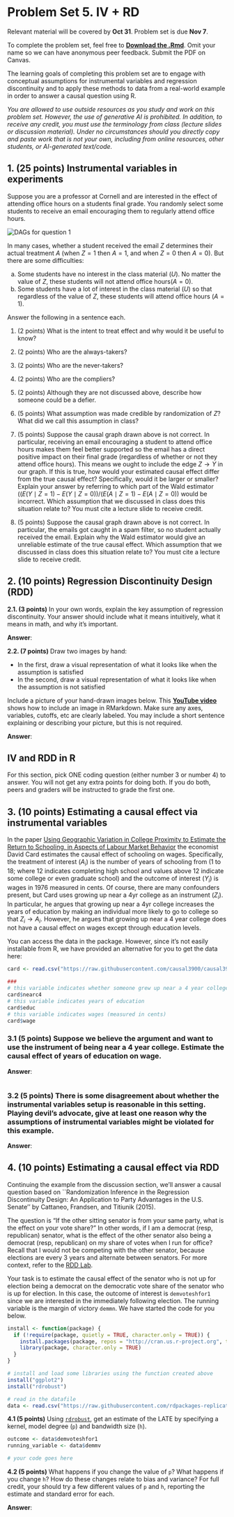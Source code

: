 # Problem Set 5. IV + RD {-}

Relevant material will be covered by **Oct 31**. Problem set is due **Nov 7**.

To complete the problem set, feel free to [**Download the .Rmd**](https://github.com/causal3900/causal3900.github.io/blob/main/assets/psets/pset5_download.Rmd). Omit your name so we can have anonymous peer feedback. Submit the PDF on Canvas.

The learning goals of completing this problem set are to engage with conceptual assumptions for instrumental variables and regression discontinuity and to apply these methods to data from a real-world example in order to answer a causal question using R.

*You are allowed to use outside resources as you study and work on this problem set. However, the use of generative AI is prohibited. In addition, to receive any credit, you must use the terminology from class (lecture slides or discussion material). Under no circumstances should you directly copy and paste work that is not your own, including from online resources, other students, or AI-generated text/code.* 
     
## 1. (25 points) Instrumental variables in experiments {-}
Suppose you are a professor at Cornell and are interested in the effect of attending office hours on a students final grade. You randomly select some students to receive an email encouraging them to regularly attend office hours.   

<style>.img-responsive {
  max-width: 100%;
}
</style>

<div class="panel">
  <img class="img-responsive" src="assets/pset5_dag.png" alt="DAGs for question 1">
</div>



In many cases, whether a student received the email $Z$ determines their actual treatment $A$ (when $Z = 1$ then $A = 1$, and when $Z = 0$ then $A = 0$). But there are some difficulties:

a) Some students have no interest in the class material ($U$). No matter the value of $Z$, these students will not attend office hours($A = 0$).
b) Some students have a lot of interest in the class material ($U$) so that regardless of the value of $Z$, these students will attend office hours ($A = 1$).

Answer the following in a sentence each.

1. (2 points) What is the intent to treat effect and why would it be useful to know?

2. (2 points) Who are the always-takers?

3. (2 points) Who are the never-takers?

4. (2 points) Who are the compliers?

5. (2 points) Although they are not discussed above, describe how someone could be a defier.

6. (5 points) What assumption was made credible by randomization of $Z$? What did we call this assumption in class?

7. (5 points) Suppose the causal graph drawn above is not correct. In particular, receiving an email encouraging a student to attend office hours makes them feel better supported so the email has a direct positive impact on their final grade (regardless of whether or not they attend office hours). This means we ought to include the edge $Z \rightarrow Y$ in our graph. If this is true, how would your estimated causal effect differ from the true causal effect? Specifically, would it be larger or smaller? Explain your answer by referring to which part of the Wald estimator ($(E(Y \mid Z = 1) - E(Y \mid Z = 0)) / (E(A \mid Z = 1) - E(A \mid Z = 0))$  would be incorrect. Which assumption that we discussed in class does this situation relate to? You must cite a lecture slide to receive credit.

8. (5 points) Suppose the causal graph drawn above is not correct. In particular, the emails got caught in a spam filter, so no student actually received the email. Explain why the Wald estimator would give an unreliable estimate of the true causal effect. Which assumption that we discussed in class does this situation relate to? You must cite a lecture slide to receive credit.

## 2. (10 points) Regression Discontinuity Design (RDD) {-}

**2.1. (3 points)** In your own words, explain the key assumption of regression discontinuity. Your answer should include what it means intuitively, what it means in math, and why it's important. 

**Answer**:

**2.2. (7 points)** Draw two images by hand:

- In the first, draw a visual representation of what it looks like when the assumption is satisfied
- In the second, draw a visual representation of what it looks like when the assumption is not satisfied

Include a picture of your hand-drawn images below. This [**YouTube video**](https://youtu.be/zX3ug6Hu3aE?si=bnfdmv_yJ_82WNse) shows how to include an image in RMarkdown. Make sure any axes, variables, cutoffs, etc are clearly labeled. You may include a short sentence explaining or describing your picture, but this is not required. 

**Answer**:

## IV and RDD in R {-}
For this section, pick ONE coding question (either number 3 or number 4) to answer. You will not get any extra points for doing both. If you do both, peers and graders will be instructed to grade the first one. 

## 3. (10 points) Estimating a causal effect via instrumental variables{-}
In the paper [Using Geographic Variation in College Proximity to Estimate the Return to Schooling, in Aspects of Labour Market Behavior](https://davidcard.berkeley.edu/papers/geo_var_schooling.pdf#page=2.00) the economist David Card estimates the causal effect of schooling on wages. Specifically, the treatment of interest ($A_i$) is the number of years of schooling from (1 to 18; where 12 indicates completing high school and values above 12 indicate some college or even graduate school) and the outcome of interest ($Y_i$) is wages in 1976 measured in cents. Of course, there are many confounders present, but Card uses growing up near a 4yr college as an instrument ($Z_i$). In particular, he argues that growing up near a 4yr college increases the years of education by making an individual more likely to go to college so that $Z_i \rightarrow A_i$. However, he argues that growing up near a 4 year college does not have a causal effect on wages except through education levels. 

You can access the data in the \texttt{woolridge} package. However, since it's not easily installable from R, we have provided an alternative for you to get the data here:
```r
card <- read.csv("https://raw.githubusercontent.com/causal3900/causal3900.github.io/refs/heads/main/assets/data/card.csv")

###
# this variable indicates whether someone grew up near a 4 year college or not
card$nearc4 
# this variable indicates years of education
card$educ
# this variable indicates wages (measured in cents)
card$wage 
```


### 3.1 (5 points) Suppose we believe the argument and want to use the instrument of being near a 4 year college. Estimate the causal effect of years of education on wage. {-}

**Answer**:

```r


```

### 3.2 (5 points) There is some disagreement about whether the instrumental variables setup is reasonable in this setting. Playing devil's advocate, give at least one reason why the assumptions of instrumental variables might be violated for this example. {-}

**Answer**:


## 4. (10 points) Estimating a causal effect via RDD {-}

Continuing the example from the discussion section, we'll answer a causal question based on ``Randomization Inference in the Regression Discontinuity Design: An Application to Party Advantages in the U.S. Senate'' by Cattaneo, Frandsen, and Titiunik (2015). 

The question is "If the other sitting senator is from your same party, what is the effect on your vote share?" In other words, if I am a democrat (resp, republican) senator, what is the effect of the other senator also being a democrat (resp, republican) on my share of votes when I run for office? Recall that I would not be competing with the other senator, because elections are every 3 years and alternate between senators. For more context, refer to the [RDD Lab](https://causal3900.github.io/discussion-10-rdd-lab-solutions.html).

Your task is to estimate the causal effect of the senator who is not up for election being a democrat on the democratic vote share of the senator who is up for election. In this case, the outcome of interest is `demvoteshfor1` since we are interested in the immediately following election. The running variable is the margin of victory `demmn`. We have started the code for you below.

```r
install <- function(package) {
  if (!require(package, quietly = TRUE, character.only = TRUE)) {
    install.packages(package, repos = "http://cran.us.r-project.org", type = "binary")
    library(package, character.only = TRUE)
  }
}

# install and load some libraries using the function created above
install("ggplot2")
install("rdrobust")

# read in the datafile
data <- read.csv("https://raw.githubusercontent.com/rdpackages-replication/CIT_2020_CUP/master/CIT_2020_CUP_senate.csv")
```


**4.1 (5 points)** Using [`rdrobust`](https://rdrr.io/cran/rdrobust/man/rdrobust.html), get an estimate of the LATE by specifying a kernel, model degree (`p`) and bandwidth size (`h`). 
```r
outcome <- data$demvoteshfor1
running_variable <- data$demmv

# your code goes here
```

**4.2 (5 points)** What happens if you change the value of `p`? What happens if you change `h`? How do these changes relate to bias and variance? For full credit, your should try a few different values of `p` and `h`, reporting the estimate and standard error for each. 

**Answer**: